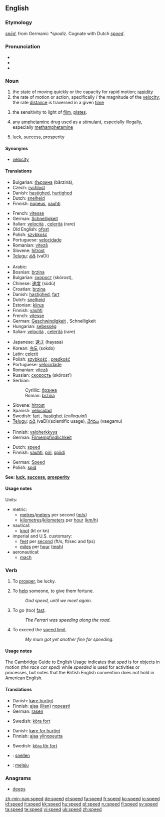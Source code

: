 {{wikipedia|dab=speed (disambiguation)|speed}}
==English==

===Etymology===
{{OE.}} ''[[sped#Old English|spēd]]'', from Germanic ''*spodiz''.  Cognate with Dutch ''[[spoed]]''.

===Pronunciation===
*{{IPA|/spiːd/}}
*{{audio|en-us-speed.ogg|Audio (US)}}
*{{rhymes|iːd}}

===Noun===
{{en-noun}}

# the state of moving quickly or the capacity for rapid motion; [[rapidity]]
# the rate of motion or action, specifically {{math}}/{{physics}} the magnitude of the [[velocity]]; the rate [[distance]] is traversed in a given [[time]]
# {{photography}} the sensitivity to light of [[film]], [[plates]].  <!--, etc.; [[shutter speed]] -->
# {{slang}} any [[amphetamine]] drug used as a [[stimulant]], especially illegally, especially [[methamphetamine]]
# {{archaic}} luck, success, prosperity

====Synonyms====
*[[velocity]]

====Translations====
{{trans-top|rapidity}}
*Bulgarian: [[бързина]] (bărzinà), {{f}}
*Czech: [[rychlost]] {{f}}
*Danish: [[hastighed]], [[hurtighed]]
*Dutch: [[snelheid]] {{f}}
*Finnish: [[nopeus]], [[vauhti]]
{{trans-mid}}
*French: [[vitesse]]
*German: [[Schnelligkeit]]
*Italian: [[velocità]] {{f}}, [[celerità]] {{f}}(rare)
*Old English: [[ofost]] {{f}}
*Polish: [[szybkość]] {{f}}
*Portuguese: [[velocidade]] {{f}}
*Romanian: [[viteză]] {{f}}
*Slovene: [[hitrost]] {{f}}
*[[Telugu]]: [[వడి]] (vaDi)
{{trans-bottom}}

{{trans-top|rate of motion}}
*Arabic: {{ARchar|[[سرعة]]}} {{unicode|(súrʕa)}} {{f}}
*Bosnian: [[brzina#Bosnian|brzina]] {{f}}
*Bulgarian: [[скорост]] (skórost), {{f}}
*Chinese: [[速度]] (sùdù)
*Croatian: [[brzina#Croatian|brzina]] {{f}}
*Danish: [[hastighed]], [[fart]]
*Dutch: [[snelheid]] {{f}}
*Estonian: [[kiirus]]
*Finnish: [[vauhti]]
*French: [[vitesse]] {{f}}
*German: [[Geschwindigkeit]] {{f}}, Schnelligkeit {{f}}
*Hungarian: [[sebesség]]
*Italian: [[velocità]] {{f}}, [[celerità]] {{f}}(rare)
{{trans-mid}}
*Japanese: [[速さ]] (hayasa)
*Korean: [[속도]] (sokdo)
*Latin: [[celerit]]
*Polish: [[szybkość]] {{f}}, [[prędkość]] {{f}}
*Portuguese: [[velocidade]] {{f}}
*Romanian: [[viteză]] {{f}}
*Russian: [[скорость]] (skórost’) {{f}}
*Serbian:
*:Cyrillic: [[брзина#Serbian|брзина]] {{f}}
*:Roman: [[brzina#Serbian|brzina]]   {{f}}
*Slovene: [[hitrost]] {{f}}
*Spanish: [[velocidad]] {{f}}
*Swedish: [[fart]] {{c}}, [[hastighet]] {{c}} (''colloquial'')
*[[Telugu]]: [[వడి]] (vaDi)(scientific usage), [[వేగము]] (vaegamu)
{{trans-bottom}}

{{trans-top|photographic speed}}
*Finnish: [[valoherkkyys]]
*German: [[Filmempfindlichkeit]]
{{trans-mid}}
{{trans-bottom}}

{{trans-top|slang: methamphetamine}}
*Dutch: [[speed#Dutch|speed]]
*Finnish: [[vauhti]], [[piri]], [[spiidi]]
{{trans-mid}}
*German: [[Speed]] {{n}}
*Polish: {{slang}} [[spid]] {{m}}
{{trans-bottom}}

{{trans-top|luck, success}}
'''See: [[luck]], [[success]], [[prosperity]]'''
{{trans-bottom}}

====Usage notes====
Units:
*metric:
**[[metre]]s/[[meter]]s per second ([[m/s]])
**[[kilometre]]s/[[kilometer]]s per [[hour]] ([[km/h]])
*nautical:
**[[knot]] (kt or kn)
*imperial and U.S. customary:
**[[foot|feet]] per [[second]] (ft/s, ft/sec and fps)
**[[mile]]s per [[hour]] ([[mph]])
*aeronautical:
**[[mach]]

===Verb===
{{en-verb|speeds|speeding|'''[[sped]] '''or''' [[speeded]]'''}}

# {{context|archaic|intransitive}} To [[prosper]], be lucky.
# {{context|archaic|transitive}} To [[help]] someone, to give them fortune.
#:''God speed, until we meet again.''
# To go (too) [[fast]].
#:''The Ferrari was speeding along the road.''
# To exceed the [[speed limit]].
#:''My mum got yet another fine for speeding.''

====Usage notes====
The Cambridge Guide to English Usage indicates that ''sped'' is for objects in motion ''(the race car sped)'' while ''speeded'' is used for activities or processes, but notes that the British English convention does not hold in American English.  <!--Sped is the only correct form in American English, but additional references are still needed for that...rfv?  Also, should ''speeded'' be only listed as a related term to [[sped]] but not linked here at all?-->

====Translations====
{{trans-top|to go fast}}
*Danish: [[køre hurtigt]]
*Finnish: [[ajaa]] ([[liian]]) [[nopea|nopeasti]]
*German: [[rasen]]
{{trans-mid}}
*Swedish: [[köra fort]]
{{trans-bottom}}

{{trans-top|to exceed speed limit}}
*Danish: [[køre for hurtigt]]
*Finnish: [[ajaa]] [[ylinopeus|ylinopeutta]]
{{trans-mid}}
*Swedish: [[köra för fort]]
{{trans-bottom}}

{{checktrans}}
<!--added {{ttbc}}s here.-->
{{trans-top|translations to be checked}}
*{{ttbc|Dutch}}: [[snellen]]
*{{ttbc|Indonesian}}: [[laju|melaju]]
{{trans-mid}}
{{trans-bottom}}

===Anagrams===
*[[deeps]]

[[zh-min-nan:speed]]
[[de:speed]]
[[el:speed]]
[[fa:speed]]
[[fr:speed]]
[[ko:speed]]
[[io:speed]]
[[id:speed]]
[[it:speed]]
[[kk:speed]]
[[hu:speed]]
[[pl:speed]]
[[ru:speed]]
[[fi:speed]]
[[sv:speed]]
[[ta:speed]]
[[te:speed]]
[[vi:speed]]
[[uk:speed]]
[[zh:speed]]
